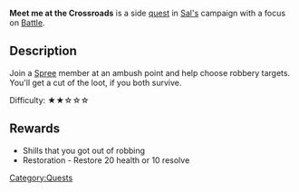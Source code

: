 '''Meet me at the Crossroads''' is a side [[Quests|quest]] in [[Sal|Sal's]] campaign with a focus on [[Battle]].

== Description ==
Join a [[Spree]] member at an ambush point and help choose robbery targets. You'll get a cut of the loot, if you both survive.

Difficulty: ★★☆☆☆

== Rewards ==

* Shills that you got out of robbing
* Restoration - Restore 20 health or 10 resolve

[[Category:Quests]]